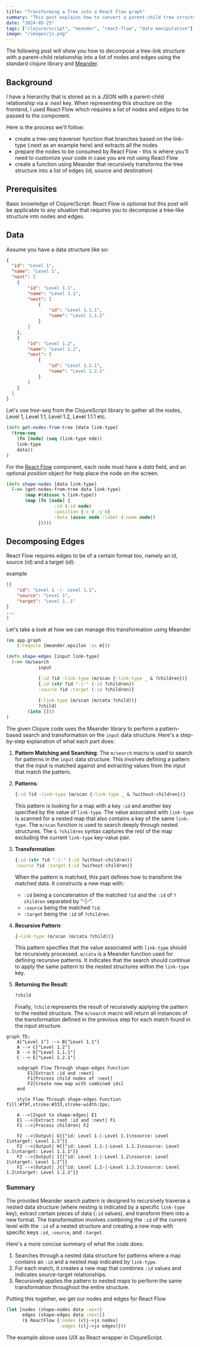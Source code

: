 ```yaml
---
title: "Transforming a Tree into a React Flow graph"
summary: "This post explains how to convert a parent-child tree structure into nodes and edges using Clojure and Meander, for use with React Flow."
date: "2024-05-25"
tags: ["clojure/script", "meander", "react-flow", "data manipulation"]
image: "/images/js.png"
---
```



The following post will show you how to decompose a tree-link structure with a parent-child relationship into a list of nodes and edges using the standard clojure library and <a href="https://github.com/noprompt/meander" target="_blank" rel="noopener">Meander</a>.

## Background

I have a hierarchy that is stored as in a JSON with a parent-child relationship via a *:next* key. When representing this structure on the frontend, I used React Flow which requires a list of nodes and edges to be passed to the component.

Here is the process we'll follow:
- create a tree-seq traverser function that branches based on the link-type (:next as an example here) and extracts all the nodes
- prepare the nodes to be consumed by React Flow - this is where you'll need to customize your code in case you are not using React Flow
- create a function using Meander that recursively transforms the tree structure into a list of edges (id, source and destination)

## Prerequisites

Basic knowledge of Clojure/Script. React Flow is optional but this post will be applicable to any situation that requires you to decompose a tree-like structure into nodes and edges.

## Data

Assume you have a data structure like so:

```json
{
  "id": "Level 1",
  "name": "Level 1",
  "next": [
    {
        "id": "Level 1.1",
        "name": "Level 1.1",
        "next": [
            {
                "id": "Level 1.1.1",
                "name": "Level 1.1.1"
            }
        ]
    },
    {
        "id": "Level 1.2",
        "name": "Level 1.2",
        "next": [
            {
                "id": "Level 1.2.1",
                "name": "Level 1.2.1"
            }
        ]
    }
  ]
}
```

Let's use *tree-seq* from the ClojureScript library to gather all the nodes, Level 1, Level 1.1, Level 1.2, Level 1.1.1 etc.

```clj
(defn get-nodes-from-tree [data link-type]
  (tree-seq
    (fn [node] (seq (link-type nde))
    link-type
    data))
)
```

For the <a href="https://reactflow.dev/" target="_blank" rel="noopener">React Flow</a> component, each node must have a *data* field, and an optional *position* object for help place the node on the screen.

```clj
(defn shape-nodes [data link-type]
  (->> (get-nodes-from-tree data link-type)
       (map #(dissoc % link-type))
       (map (fn [node] {
                  :id (:id node)
                  :position {:x 0 :y 0}
                  :data (assoc node :label (:name node))
            }))))
```

## Decomposing Edges

React Flow requires edges to be of a certain format too, namely an id, source (id) and a target (id):

example

```json
[{
    "id": "Level 1 -|- Level 1.1",
    "source": "Level 1",
    "target": "Level 1..1"
}
...
]
```

Let's take a look at how we can manage this transformation using Meander

```clj
(ns app.graph
    (:require [meander.epsilon :as m]))

(defn shape-edges [input link-type]
  (->> (m/search 
            input

            {:id ?id ~link-type (m/scan {~link-type _ & ?children})}
            {:id (str ?id "-|-" (:id ?children))
            :source ?id :target (:id ?children)}
            
            {~link-type (m/scan (m/cata ?child))}
            ?child)
        (into []))
)
```

The given Clojure code uses the Meander library to perform a pattern-based search and transformation on the `input` data structure. Here's a step-by-step explanation of what each part does:

1. **Pattern Matching and Searching**: 
   The `m/search` macro is used to search for patterns in the `input` data structure. This involves defining a pattern that the input is matched against and extracting values from the input that match the pattern.

2. **Patterns**:
   ```clojure
   {:id ?id ~link-type (m/scan {~link-type _ & ?without-children})}
   ```
   This pattern is looking for a map with a key `:id` and another key specified by the value of `link-type`. The value associated with `link-type` is scanned for a nested map that also contains a key of the same `link-type`. The `m/scan` function is used to search deeply through nested structures. The `& ?children` syntax captures the rest of the map excluding the current `link-type` key-value pair.

3. **Transformation**:
   ```clojure
   {:id (str ?id "-|-" (:id ?without-children))
   :source ?id :target (:id ?without-children)}
   ```
   When the pattern is matched, this part defines how to transform the matched data. It constructs a new map with:
   - `:id` being a concatenation of the matched `?id` and the `:id` of `?children` separated by "-|-".
   - `:source` being the matched `?id`.
   - `:target` being the `:id` of `?children`.

4. **Recursive Pattern**:
   ```clojure
   {~link-type (m/scan (m/cata ?child))}
   ```
   This pattern specifies that the value associated with `link-type` should be recursively processed. `m/cata` is a Meander function used for defining recursive patterns. It indicates that the search should continue to apply the same pattern to the nested structures within the `link-type` key.

5. **Returning the Result**:
   ```clojure
   ?child
   ```
   Finally, `?child` represents the result of recursively applying the pattern to the nested structure. The `m/search` macro will return all instances of the transformation defined in the previous step for each match found in the input structure.

```mermaid
graph TD;
    A["Level 1"] --> B["Level 1.1"]
    A --> C["Level 1.2"]
    B --> D["Level 1.1.1"]
    C --> E["Level 1.2.1"]

    subgraph Flow Through shape-edges Function
        E1[Extract :id and :next]
        F1[Process child nodes of :next]
        F2[Create new map with combined ids]
    end

    style Flow Through shape-edges Function fill:#f9f,stroke:#333,stroke-width:2px;

    A -->|Input to shape-edges| E1
    E1 -->|Extract root :id and :next| F1
    F1 -->|Process children| F2

    F2 -->|Output| G{{"id: Level 1-|-Level 1.1\nsource: Level 1\ntarget: Level 1.1"}}
    F2 -->|Output| H{{"id: Level 1.1-|-Level 1.1.1\nsource: Level 1.1\ntarget: Level 1.1.1"}}
    F2 -->|Output| I{{"id: Level 1-|-Level 1.2\nsource: Level 1\ntarget: Level 1.2"}}
    F2 -->|Output| J{{"id: Level 1.2-|-Level 1.2.1\nsource: Level 1.2\ntarget: Level 1.2.1"}}
```

### Summary
The provided Meander search pattern is designed to recursively traverse a nested data structure (where nesting is indicated by a specific `link-type` key), extract certain pieces of data (`:id` values), and transform them into a new format. The transformation involves combining the `:id` of the current level with the `:id` of a nested structure and creating a new map with specific keys `:id`, `:source`, and `:target`.

Here's a more concise summary of what the code does:
1. Searches through a nested data structure for patterns where a map contains an `:id` and a nested map indicated by `link-type`.
2. For each match, it creates a new map that combines `:id` values and indicates source-target relationships.
3. Recursively applies the pattern to nested maps to perform the same transformation throughout the entire structure.

Putting this together, we get our nodes and edges for React Flow

```clj
(let [nodes (shape-nodes data :next)
      edges (shape-edges data :next)]
      ($ ReactFlow {:nodes (clj->js nodes)
                    :edges (clj->js edges)}))
```

The example above uses UIX as React wrapper in ClojureScript.